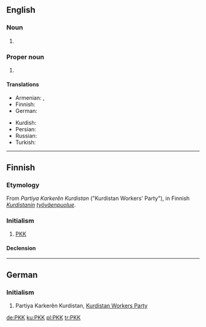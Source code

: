 ==English==

===Noun===
{{en-noun}}

# {{label|en|video games}} {{initialism of|[[player killer]] [[killer]]|lang=en}}

===Proper noun===
{{en-proper noun}}

# {{w|Kurdistan Workers Party}}

====Translations====
{{trans-top|Kurdistan Workers Party}}
* Armenian: {{t|hy|ՔԲԿ}}, {{t|hy|ՔԱԿ}}
* Finnish: {{t|fi|PKK}}
* German: {{t+|de|PKK}}
{{trans-mid}}
* Kurdish: {{t+|ku|PKK|sc=ku-Arab}}
* Persian: {{t|fa|پ‌ک‌ک|tr=Pe-Ke-Ke|sc=fa-Arab}}
* Russian: {{t|ru|РПК}}
* Turkish: {{t+|tr|PKK}}
{{trans-bottom}}

----

==Finnish==
{{wikipedia|lang=fi}}

===Etymology===
From {{etyl|ku|fi}} ''Partiya Karkerên Kurdistan'' ("Kurdistan Workers' Party"), in Finnish ''[[Kurdistan|Kurdistanin]] [[työväenpuolue]]''.

===Initialism===
{{rfc-header|Initialism}}
{{fi-abbr}}

# [[PKK#English|PKK]] {{gloss|Kurdistan Workers' Party}}

====Declension====
{{fi-decl-maa-dot|PKK|o|nopl=1}}

----

==German==
{{wikipedia|lang=de}}

===Initialism===
{{rfc-header|Initialism}}
{{head|de|initialism}}

# Partiya Karkerên Kurdistan, [[Kurdistan Workers Party]]

[[de:PKK]]
[[ku:PKK]]
[[pl:PKK]]
[[tr:PKK]]